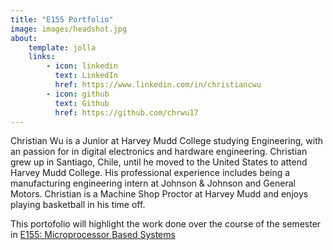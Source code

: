 ```yaml
---
title: "E155 Portfolio"
image: images/headshot.jpg
about:
    template: jolla
    links:
        - icon: linkedin
          text: LinkedIn
          href: https://www.linkedin.com/in/christiancwu
        - icon: github
          text: Github
          href: https://github.com/chrwu17
---
```

Christian Wu is a Junior at Harvey Mudd College studying Engineering, with an passion for in digital electronics and hardware engineering. Christian grew up in Santiago, Chile, until he moved to the United States to attend Harvey Mudd College. His professional experience includes being a manufacturing engineering intern at Johnson & Johnson and General Motors. Christian is a Machine Shop Proctor at Harvey Mudd and enjoys playing basketball in his time off. 

This portofolio will highlight the work done over the course of the semester in [E155: Microprocessor Based Systems](https://hmc-e155.github.io/)